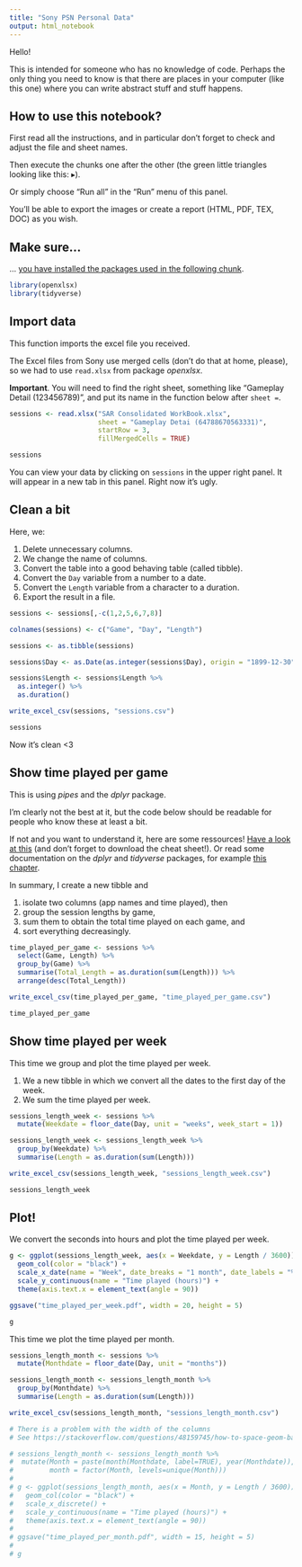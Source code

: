 ```yaml
---
title: "Sony PSN Personal Data"
output: html_notebook
---
```



Hello!

This is intended for someone who has no knowledge of code. Perhaps the only thing you need to know is that there are places in your computer (like this one) where you can write abstract stuff and stuff happens.


## How to use this notebook?

First read all the instructions, and in particular don't forget to check and adjust the file and sheet names.

Then execute the chunks one after the other (the green little triangles looking like this: ▸).

Or simply choose "Run all" in the "Run" menu of this panel.

You'll be able to export the images or create a report (HTML, PDF, TEX, DOC) as you wish.


## Make sure… 

… [you have installed the packages used in the following chunk](http://web.cs.ucla.edu/~gulzar/rstudio/index.html).

```r

library(openxlsx)
library(tidyverse)

```


## Import data

This function imports the excel file you received.

The Excel files from Sony use merged cells (don't do that at home, please), so we had to use `read.xlsx` from package *openxlsx*.

**Important**. You will need to find the right sheet, something like "Gameplay Detail (123456789)", and put its name in the function below after `sheet = `.


```r

sessions <- read.xlsx("SAR Consolidated WorkBook.xlsx", 
                      sheet = "Gameplay Detai (64788670563331)", 
                      startRow = 3, 
                      fillMergedCells = TRUE)

sessions

```

You can view your data by clicking on `sessions` in the upper right panel. It will appear in a new tab in this panel. Right now it's ugly.


## Clean a bit

Here, we:

1. Delete unnecessary columns.
2. We change the name of columns.  
3. Convert the table into a good behaving table (called tibble).
4. Convert the `Day` variable from a number to a date.
5. Convert the `Length` variable from a character to a duration.
6. Export the result in a file.


```r

sessions <- sessions[,-c(1,2,5,6,7,8)]

colnames(sessions) <- c("Game", "Day", "Length")

sessions <- as.tibble(sessions)

sessions$Day <- as.Date(as.integer(sessions$Day), origin = "1899-12-30")

sessions$Length <- sessions$Length %>%
  as.integer() %>%
  as.duration()

write_excel_csv(sessions, "sessions.csv")

sessions

```

Now it's clean <3


## Show time played per game

This is using *pipes* and the *dplyr* package.

I'm clearly not the best at it, but the code below should be readable for people who know these at least a bit. 

If not and you want to understand it, here are some ressources! [Have a look at this](https://dplyr.tidyverse.org/) (and don't forget to download the cheat sheet!). Or read some documentation on the *dplyr* and *tidyverse* packages, for example [this chapter](https://r4ds.had.co.nz/transform.html).

In summary, I create a new tibble and 

1. isolate two columns (app names and time played), then 
2. group the session lengths by game, 
3. sum them to obtain the total time played on each game, and
4. sort everything decreasingly. 


```r

time_played_per_game <- sessions %>% 
  select(Game, Length) %>%
  group_by(Game) %>%
  summarise(Total_Length = as.duration(sum(Length))) %>%
  arrange(desc(Total_Length))

write_excel_csv(time_played_per_game, "time_played_per_game.csv")

time_played_per_game

```


## Show time played per week

This time we group and plot the time played per week.

1. We a new tibble in which we convert all the dates to the first day of the week.
2. We sum the time played per week.


```r

sessions_length_week <- sessions %>% 
  mutate(Weekdate = floor_date(Day, unit = "weeks", week_start = 1)) 

sessions_length_week <- sessions_length_week %>% 
  group_by(Weekdate) %>%
  summarise(Length = as.duration(sum(Length)))

write_excel_csv(sessions_length_week, "sessions_length_week.csv")

sessions_length_week

```


## Plot!

We convert the seconds into hours and plot the time played per week.


```r

g <- ggplot(sessions_length_week, aes(x = Weekdate, y = Length / 3600)) +
  geom_col(color = "black") +
  scale_x_date(name = "Week", date_breaks = "1 month", date_labels = "%b-%y") +
  scale_y_continuous(name = "Time played (hours)") +
  theme(axis.text.x = element_text(angle = 90))

ggsave("time_played_per_week.pdf", width = 20, height = 5)

g

```


This time we plot the time played per month.


```r

sessions_length_month <- sessions %>% 
  mutate(Monthdate = floor_date(Day, unit = "months")) 

sessions_length_month <- sessions_length_month %>% 
  group_by(Monthdate) %>%
  summarise(Length = as.duration(sum(Length)))

write_excel_csv(sessions_length_month, "sessions_length_month.csv")

# There is a problem with the width of the columns
# See https://stackoverflow.com/questions/48159745/how-to-space-geom-bar-evenly-when-time-series-data-is-monthly

# sessions_length_month <- sessions_length_month %>% 
#  mutate(Month = paste(month(Monthdate, label=TRUE), year(Monthdate)),
#         month = factor(Month, levels=unique(Month)))
# 
# g <- ggplot(sessions_length_month, aes(x = Month, y = Length / 3600)) +
#   geom_col(color = "black") +
#   scale_x_discrete() +
#   scale_y_continuous(name = "Time played (hours)") +
#   theme(axis.text.x = element_text(angle = 90))
# 
# ggsave("time_played_per_month.pdf", width = 15, height = 5)
# 
# g

```

